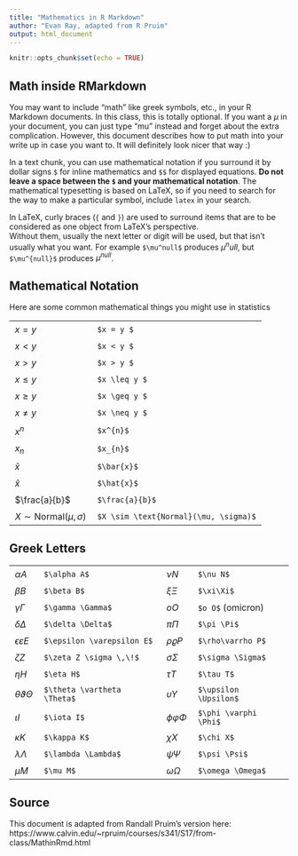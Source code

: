 ```yaml
---
title: "Mathematics in R Markdown"
author: "Evan Ray, adapted from R Pruim"
output: html_document
---
```


```r
knitr::opts_chunk$set(echo = TRUE)
```

<style type="text/css">
td
{
    padding:5px 10px 5px 10px;
}
</style>

## Math inside RMarkdown

You may want to include "math" like greek symbols, etc., in your R Markdown documents.  In this class, this is totally optional.  If you want a $\mu$ in your document, you can just type "mu" instead and forget about the extra complication.  However, this document describes how to put math into your write up in case you want to.  It will definitely look nicer that way :)

In a text chunk, you can use mathematical notation if you surround it by 
dollar signs `$` for inline mathematics  and `$$` for displayed equations.
**Do not leave a space between the `$` and your mathematical notation**.
The mathematical typesetting is based on LaTeX, so if you need to search 
for the way to make a particular symbol, include `latex` in your search.

In LaTeX, curly braces (`{` and `}`) are used to surround items that are 
 to be considered as one object from LaTeX's perspective.  
 Without them, usually the next letter or digit will be used, 
 but that isn't usually what you want.  For example 
 `$\mu^null$` produces $\mu^null$, but 
 `$\mu^{null}$` produces $\mu^{null}$.

## Mathematical Notation

Here are some common mathematical things you might use in statistics


<table>
<tr><td>$x = y$</td><td> `$x = y $` </td> </tr>
<tr><td>$x < y$</td><td> `$x < y $` </td> </tr>
<tr><td>$x > y$</td><td> `$x > y $` </td> </tr>
<tr><td>$x \le y$</td><td> `$x \leq y $` </td> </tr>
<tr><td>$x \ge y$</td><td> `$x \geq y $` </td> </tr>
<tr><td>$x \neq y$</td><td> `$x \neq y $` </td> </tr>
<tr><td>$x^{n}$</td><td> `$x^{n}$` </td> </tr>
<tr><td>$x_{n}$</td><td> `$x_{n}$` </td> </tr>
<tr><td>$\bar{x}$</td><td> `$\bar{x}$` </td> </tr>
<tr><td>$\hat{x}$</td><td> `$\hat{x}$` </td> </tr>
<tr><td>$\frac{a}{b}$ </td><td> `$\frac{a}{b}$`</td> </tr>
<tr><td>$X \sim \text{Normal}(\mu, \sigma)$</td><td> `$X \sim \text{Normal}(\mu, \sigma)$`</td> </tr>
</table>

## Greek Letters

<table>
<tr><td>$\alpha A$</td><td>`$\alpha A$`</td><td>$\nu N$</td><td>`$\nu N$`</td></tr>
<tr><td>$\beta B$</td><td>`$\beta B$`</td><td>$\xi\Xi$</td><td>`$\xi\Xi$`</td></tr>
<tr><td>$\gamma \Gamma$</td><td>`$\gamma \Gamma$`</td><td>$o O$</td><td>`$o O$` (omicron)</td></tr>
<tr><td>$\delta \Delta$</td><td>`$\delta \Delta$`</td><td>$\pi \Pi$</td><td>`$\pi \Pi$`</td></tr>
<tr><td>$\epsilon \varepsilon E$</td><td>`$\epsilon \varepsilon E$`</td><td>$\rho\varrho P$</td><td>`$\rho\varrho P$`</td></tr>
<tr><td>$\zeta Z$</td><td>`$\zeta Z	\sigma \,\!$`</td><td>$\sigma \Sigma$</td><td>`$\sigma \Sigma$`</td></tr>
<tr><td>$\eta H$</td><td>`$\eta H$`</td><td>$\tau T$</td><td>`$\tau T$`</td></tr>
<tr><td>$\theta \vartheta \Theta$</td><td>`$\theta \vartheta \Theta$`</td> <td>$\upsilon \Upsilon$</td><td>`$\upsilon \Upsilon$`</td></tr>
<tr><td>$\iota I$</td><td>`$\iota I$`</td><td>$\phi \varphi \Phi$</td><td>`$\phi \varphi \Phi$`</td></tr>
<tr><td>$\kappa K$</td><td>`$\kappa K$`</td><td>$\chi X$</td><td>`$\chi X$`</td></tr>
<tr><td>$\lambda \Lambda$</td><td>`$\lambda \Lambda$`</td><td>$\psi \Psi$</td><td>`$\psi \Psi$`</td></tr>
<tr><td>$\mu M$</td><td>`$\mu M$`</td><td>$\omega \Omega$</td><td>`$\omega \Omega$`</td></tr>
</table>

## Source

This document is adapted from Randall Pruim's version here: https://www.calvin.edu/~rpruim/courses/s341/S17/from-class/MathinRmd.html

